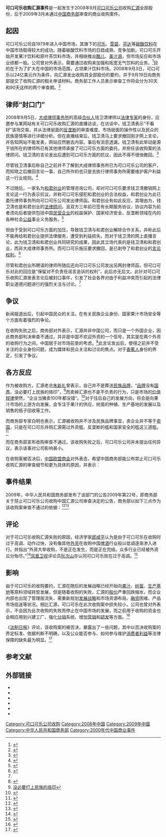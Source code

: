 '''可口可乐收购汇源事件'''是一起发生于2008年9月[[可口可乐公司|可口可乐公司]]收购[[汇源|汇源]]全部股份，后于2009年3月未通过[[中华人民共和国商务部|中国商务部]]审查的商业收购案件。

==  起因 ==
可口可乐公司自1979年进入中国市场，其旗下的[[可乐|可乐]]、[[雪碧|雪碧]]、[[芬达|芬达]]等[[碳酸饮料|碳酸饮料]]在中国市场取得较大的成功。随着碳酸饮料市场的日趋成熟、竞争加剧，可口可乐开始开发果汁饮料和原叶茶饮料市场，并相继推出[[Qoo|酷儿]]、[[美汁源|美汁源]]，但市场反应和市场业绩都一般。公司曾对外表示，需要通过收购来加强和拓宽无气饮料的业务。<ref name="A-1">{{cite web 
|url=http://finance.ifeng.com/news/hgjj/20080904/460308.shtml 
|title=可口可乐拟24亿美元收购汇源全部股份 
|publisher=凤凰网财经 
|date=2008-09-04 
|accessdate=2009-08-18 
|language=zh-cn 
|archive-date=2018-08-08 
|archive-url=https://web.archive.org/web/20180808154024/http://finance.ifeng.com/news/hgjj/20080904/460308.shtml 
|dead-url=no 
}}</ref>目的在于为了扩大在中国的市场范围，占领果汁饮料市场。2008年9月3日，可口可乐以24亿美元作为条件，向汇源发出收购其全部股份的要约，并于9月19日向商务部提交了收购汇源的相关申请材料。商务部工作人员表示审查工作将会分为30天和90天这样的两个审查期。<ref>{{cite web
|url=http://finance.ifeng.com/news/hgjj/20080919/460270.shtml 
|title=可口可乐称已将申请材料递交商务部 
|publisher=凤凰网财经 
|date= 2008-09-19
|accessdate= 2009-08-18
|language=zh-cn}}</ref>

== 律师“封口门” ==
2008年9月5日，[[大成律师事务所|大成律师事务所]]的高级[[合伙人|合伙人]]钱卫清律师以[[法律专家|法律专家]]的身份，应邀参与某网站有关可口可乐收购汇源的直播访谈，在访谈中，钱卫清表示“不看好”该场交易，并从法律层面的[[反垄断|反垄断]]的审查难度、市场层面的操作性以及民众的民族感情等进行详细分析。但在直播结束后，钱卫清马上要求撤回刚才网上言论，并告知网站不能发表，网站应然删去内容。事后有消息透漏，钱卫清有此举动是源于钱所在的律师所已有其他律师承接了可口可乐方面的委托，并担任该收购案的法律顾问。钱卫清的言论发出后遭到可口可乐方面的抗议，因此不得不很快撤回。<ref name=" A-2">{{cite web 
|url=http://finance.ifeng.com/news/bgt/200809/0921_4465_795657.shtml 
|title=汇源并购案引发"封口门" 曝律师"利益冲突规则" 
|publisher=凤凰网财经 
|date=2008-09-21 
|accessdate=2009-08-18 
|language=zh-cn 
|archive-date=2008-09-24 
|archive-url=https://web.archive.org/web/20080924051649/http://finance.ifeng.com/news/bgt/200809/0921_4465_795657.shtml 
|dead-url=no 
}}</ref>

尽管钱卫清事后称自己之前并不了解到大成律师事务所已为可口可乐公司的客户，而知晓之后撤回言论一事，自己所作的也只是去执行律师事务所需要维护客户利益这一行业规则。<ref>{{cite web 
|url=http://www.ydflawfirm.cn/zixunzhongxin/%D0%D0%D2%B5%D0%C2%CE%C5/292.html 
|title=钱卫清律师谈“可口可乐封口门”事件 
|publisher=河南言东方律师事务所 
|date=2008-09-21 
|accessdate=2009-08-18 
|language=zh-cn 
|archive-date=2016-03-09 
|archive-url=https://web.archive.org/web/20160309165432/http://www.ydflawfirm.cn/zixunzhongxin/%D0%D0%D2%B5%D0%C2%CE%C5/292.html 
|dead-url=yes 
}}</ref>

不过随后，一家名为[[和君创业|和君创业]]的管理咨询公司，却对可口可乐要求钱卫清撤销网上言论这一行为表示抗议，并称可口可乐侵犯和君创业的合法权益，和君创业为此已委托律师事务所向可口可乐公司发出律师函。和君创业有如此反应，其理由为，钱卫清也是和君创业的[[法律顾问|法律顾问]]，且双方三年前已签有长期服务协议，协议内容为前者须向后者提供包括中国[[民营企业|民营企业]]的权益保护、国家经济安全、反垄断领域在内的各种社会[[公益|公益]]事业义务服务。<ref>{{cite web|url=http://shipin.people.com.cn/GB/8083211.html|title=汇源并购案引发“封口门” 曝律师利益冲突规则|publisher=《法制日报》|date=2008-09-22|accessdate=2009-08-19|language=zh-cn}}{{dead link|date=2017年12月 |bot=InternetArchiveBot |fix-attempted=yes }}</ref>

但由于受到可口可乐方面的加压，导致钱卫清与和君创业解除合作关系，并称此后不能再给和君创业提供法律服务，遭受到利益损失。而对于钱卫清的网上直播言论，此为钱卫清和和君创业共同研究的成果，因此其立场代表的是钱卫清和和君创业，而非大成律师事务所。而可口可乐施压要求撤回，是已剥夺了和君创业的[[言论自由|言论权利]]。<ref name="B-1 ">{{cite web
|url=http://finance.jrj.com.cn/biz/2008/09/1015031900029.shtml
|title=就“封口令” 和君创业向可口可乐发出律师函
|publisher=金融界
|date=2008-09-10
|accessdate=2009-08-19
|language=zh-cn
|archive-date=2016-03-04
|archive-url=https://web.archive.org/web/20160304204425/http://finance.jrj.com.cn/biz/2008/09/1015031900029.shtml
|dead-url=no
}}</ref>

尽管和君创业所聘请的律师所随后还向可口可乐公司发出另两封律师函，但可口可乐对此的回应是“保留对不负责任谣言追诉的权利”，此后亦无后文。此针对可口可乐收购汇源发表言论后被封口事件，引发了社会各界对由于利益冲突而引起的法律职业道德问题进行的强烈关注与讨论。<ref name="B-1 "/>

== 争议 ==

新闻报道出后，引起中国民众的关注。在有关民族企业身份、国家果汁市场安全等个方面有着强烈的争论。

在收购失败之后，商务部对外表示，汇源并非中国公司，而只是一个外国企业，因此商务部判决审查不通过，并非是中国不欢迎外资的一个信号，其实是在两个外资的收购行为之间，中国居于对市场前景的考虑。<ref>{{cite web
|url=http://www.ce.cn/cysc/sp/info/200903/26/t20090326_18625639.shtml
|title=商务部指出汇源外资身份 是外企还是民族品牌?
|publisher=中国经济网
|date=2009-03-26
|accessdate=2009-08-22
|language=zh-cn
|archive-date=2010-01-20
|archive-url=https://web.archive.org/web/20100120100740/http://www.ce.cn/cysc/sp/info/200903/26/t20090326_18625639.shtml
|dead-url=no
}}</ref>此言论发出后，使得之前并不受关注的企业身份问题，成为媒体和民众关注和讨论的焦点。对于[[香蕉人|香蕉人]]身份的界定，引发了争议。

== 各方反应 ==
作为被收购方，汇源老总[[朱新礼|朱新礼]]曾表示，自己并不是葬送[[民族品牌|民族品牌]]，“[[品牌|品牌]]没有[[国界|国界]]，没必要打上民族的烙印”，<ref>[http://business.sohu.com/20080907/n259415049.shtml朱新礼：品牌没有国界 没必要打上民族的烙印]</ref>而卖掉汇源也不是不负责的行为，只是市场的[[价值规律|价值规律]]使然，“企业当猪卖100年都没错”。<ref>{{Cite web |url=http://news.xinhuanet.com/fortune/2009-04/16/content_11192825.htm |title=朱新礼：“企业当猪卖100年都没错” |access-date=2009-08-25 |archive-date=2009-04-20 |archive-url=https://web.archive.org/web/20090420023630/http://news.xinhuanet.com/fortune/2009-04/16/content_11192825.htm |dead-url=no }}</ref>对于往后自己的发展方向，将会是向果汁市场的上游方向发展，会专注于果汁的供应，树苗的种植、生产基地的发展以及销售的瓶子回收等工作。

而商务部专家白明也表示，汇源被收购并不涉及民族品牌事宜，卖企业并不等于[[卖国|卖国]]，只是在可口可乐并购汇源需过外资槛、反垄断的槛和国家安全的槛这三道槛。<ref>{{Cite web |url=http://stock.sohu.com/20080903/n259360534.shtml |title=商务部专家白明：可口可乐并购汇源需过3道槛 |accessdate=2009-08-25 |archive-date=2008-09-14 |archive-url=https://web.archive.org/web/20080914052523/http://stock.sohu.com/20080903/n259360534.shtml |dead-url=yes }}</ref>

而在商务部宣布收购审查不通过，该收购失败之后，可口可乐公司并未提出任何异议，表示该事对公司影响甚小。

在收购案被否决后，[[中国欧盟商会|中国欧盟商会]]对外表态，希望中国商务部能公布禁止可口可乐收购汇源的审查细节和更为具体的原因，并表示：{{quote|“支持中国商务部在裁决中所述的保护市场公平竞争的审查目的，但这一目的的最佳实现方式应该是：通过放宽限制、增加透明度以及降低进入市场和扩大投资行为的门槛，欢迎更多的国际投资者进入中国市场。”<ref>{{cite web 
|url=http://guide.ppsj.com.cn/art/1526/zgomshxwgbjzkkklsgyy/ 
|title=中国欧盟商会希望公布禁止可口可乐收购原因 
|publisher=品牌世家 
|date=2009-03-20 
|accessdate=2009-08-18 
|language=zh-cn 
|archive-date=2016-03-05 
|archive-url=https://web.archive.org/web/20160305103745/http://guide.ppsj.com.cn/art/1526/zgomshxwgbjzkkklsgyy/ 
|dead-url=no 
}}</ref>}}

== 事件结果 ==
2009年，中华人民共和国商务部发布了该部门的公告2009年第22号，即商务部关于禁止可口可乐公司收购中国汇源公司审查决定的公告，商务部以如下三点作为该收购案审查不通过的依据：<ref>{{cite web
 |url        = http://sousuo.mofcom.gov.cn/query/queryDetail.jsp?articleid=20090306108617&query=%E5%8F%AF%E5%8F%A3%E5%8F%AF%E4%B9%90
 |title      = 中华人民共和国商务部公告2009年第22号 商务部关于禁止可口可乐公司收购中国汇源公司审查决定的公告
 |publisher  = 中华人民共和国商务部网站
 |date       = 2009-03-18
 |accessdate = 2009-08-20
 |language   = zh-cn
}}{{dead link|date=2017年12月 |bot=InternetArchiveBot |fix-attempted=yes }}</ref><ref>{{cite web
|url=http://fldj.mofcom.gov.cn/aarticle/ztxx/200903/20090306108494.html
|title=中华人民共和国商务部公告[2009年]第22号（商务部关于禁止可口可乐公司收购中国汇源公司审查决定的公告）
|publisher=中华人民共和国商务部反垄断局网站
|date=2009-03-18
|accessdate=2009-08-20
|language=zh-cn
|archive-date=2020-11-11
|archive-url=https://web.archive.org/web/20201111071606/http://fldj.mofcom.gov.cn/aarticle/ztxx/200903/20090306108494.html
|dead-url=no
}}</ref>
{{quote|
#集中完成后，可口可乐公司有能力将其在碳酸软饮料市场上的支配地位传导到果汁饮料市场，对现有果汁饮料企业产生排除、限制竞争效果，进而损害饮料消费者的合法权益。  
#品牌是影响饮料市场有效竞争的关键因素，集中完成后，可口可乐公司通过控制“美汁源”和“汇源”两个知名果汁品牌，对果汁市场控制力将明显增强，加之其在碳酸饮料市场已有的支配地位以及相应的传导效应，集中将使潜在竞争对手进入果汁饮料市场的障碍明显提高。  
#集中挤压了国内中小型果汁企业生存空间，抑制了国内企业在果汁饮料市场参与竞争和自主创新的能力，给中国果汁饮料市场有效竞争格局造成不良影响，不利于中国果汁行业的持续健康发展。}}

== 评论 ==
对于可口可乐收购汇源失败的原因，经济学家[[郎咸平|郎咸平]]认为是由于可口可乐在收购时过于高调、动作过快，没有像其他[[外资|外资]]在收购中国[[啤酒|啤酒]]行业般以低调逐渐渗入进行。并指出“外资大举收购，不是正在发生，而是正在完结。众多行业已经被外资瓜分殆尽。”<ref>{{cite web 
|url=http://business.sohu.com/20090325/n263002530.shtml 
|title=郎咸平：可口可乐败在太拽 
|publisher=搜狐网 
|date=2009-03-25 
|accessdate=2009-08-20 
|language=zh-cn 
|archive-date=2016-03-05 
|archive-url=https://web.archive.org/web/20160305014412/http://business.sohu.com/20090325/n263002530.shtml 
|dead-url=no 
}}</ref>[[凤凰卫视|凤凰卫视]]评论员[[阮次山|阮次山]]亦认同可口可乐败在过于高调。<ref>{{cite web 
|url=http://finance.ifeng.com/news/video/20090319/460339.shtml 
|title=阮次山：可口收购汇源遭反对 败在过于高调 
|publisher=凤凰卫视 
|date=2009-03-19 
|accessdate=2009-08-20 
|language=zh-cn 
|archive-date=2009-03-23 
|archive-url=https://web.archive.org/web/20090323140706/http://finance.ifeng.com/news/video/20090319/460339.shtml 
|dead-url=no 
}}</ref>

== 影响 ==
由于可口可乐的收购要约，汇源在随后的发展战略已经开始向[[果汁|果汁]]、[[树苗|树苗]]、[[生产基地|生产基地]]等原料领域转型发展，但是随着收购的失败，汇源的[[股价|股价]]严重回跌缩水，而企业内部也出现了管理层流失、需重新规划[[发展战略|发展战略]]和市场资源布局、[[融资|融资]]困难、产品市场低迷等状况。相比汇源，可口可乐在此次收购案中损失较小，公司也曾对外表示，不会因为此次收购的失败而停止在中国市场的发展，而之前用于收购的资金也会相应用到兴建工厂、强化[[分销|分销]]系统、增加[[营销|营销]]和[[研发|研发]]等方面。<ref>{{cite web
|url=http://guide.ppsj.com.cn/art/1526/kkklsgsbsqjjgbdgzxylj/index.html
|title=可口可乐收购失败:失去进军高波度果汁行业良机
|publisher=品牌世家 可口可乐专区
|date=2009-03-20
|accessdate=2009-08-18
|language=zh-cn
|archive-date=2016-03-05
|archive-url=https://web.archive.org/web/20160305103740/http://guide.ppsj.com.cn/art/1526/kkklsgsbsqjjgbdgzxylj/index.html
|dead-url=no
}}</ref>

《[[法制日报|法制日报]]》评论，该收购案的被否决，暴露出了一些问题，其中以否决收购案的界定标准、依据判断不明确，以及公众能否参与、如何参与维护[[消费者利益|消费者利益]]等法律保障的缺失最为明显。<ref>{{cite web 
|url=http://guide.ppsj.com.cn/art/1526/kkklsgalsywdj/index1.html 
|title=可口可乐收购案例三疑问待解 
|publisher=品牌世家 
|date=2009-03-21 
|accessdate=2009-08-18 
|language=zh-cn 
|archive-date=2016-03-05 
|archive-url=https://web.archive.org/web/20160305043504/http://guide.ppsj.com.cn/art/1526/kkklsgalsywdj/index1.html 
|dead-url=no 
}}</ref>

== 参考文献 ==
{{Reflist|2}}

==  外部链接 ==
*{{cite web
|url=http://finance.ifeng.com/topic/cocacolahy/index.shtml
|title=专题：商务部否决可口可乐收购汇源案
|publisher=凤凰网
|language=zh-cn
|access-date=2009-08-15
|archive-date=2013-06-26
|archive-url=https://web.archive.org/web/20130626084239/http://finance.ifeng.com/topic/cocacolahy/index.shtml
|dead-url=no
}}
*{{cite web
|url=http://business.sohu.com/s2008/hysg/
|title=专题：可口可乐收购汇源案
|publisher=搜狐网
|language=zh-cn
|access-date=2009-08-15
|archive-date=2016-03-04
|archive-url=https://web.archive.org/web/20160304212242/http://business.sohu.com/s2008/hysg/
|dead-url=no
}}
*{{cite web
|url=http://www.ce.cn/cysc/ztpd/09/kl/
|title=专题：可口可乐收购汇源案
|publisher=中国经济网
|language=zh-cn
|access-date=2009-08-20
|archive-date=2013-06-23
|archive-url=https://web.archive.org/web/20130623070107/http://www.ce.cn/cysc/ztpd/09/kl/
|dead-url=no
}}
*{{cite web|url=http://finance.baidu.com/2009-03-19/115803437.html
|title=可口可乐收购汇源事件背景：朱新礼和资本的战争 
|publisher=百度&和讯
|language=zh-cn}}
*{{cite web|url=http://qkzz.net/magazine/1007-9378B/2009/01/3275910.htm
|title=浅析可口可乐收购汇源事件 
|publisher=《当代经济(下半月)》 
|language=zh-cn}}
*{{cite web
|url=http://www.emkt.com.cn/article/382/38232.html
|title=收购汇源是可口可乐的失败之举
|publisher=中国营销传播网
|language=zh-cn
|access-date=2009-08-18
|archive-date=2016-03-08
|archive-url=https://web.archive.org/web/20160308010517/http://emkt.com.cn/article/382/38232.html
|dead-url=no
}}

[[Category:可口可乐公司收购|Category:可口可乐公司收购]]
[[Category:2008年中国|Category:2008年中国]]
[[Category:2009年中國|Category:2009年中國]]
[[Category:中华人民共和国商务部|Category:中华人民共和国商务部]]
[[Category:2000年代中国商业事件|Category:2000年代中国商业事件]]